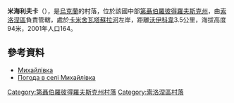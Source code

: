 {{coord|47|59|8|N|34|31|10|E|scale:30000_region:UA|display=title}}

'''米海利夫卡'''（{{lang-uk|Михайлівка}}），是[[烏克蘭|烏克蘭]]的村落，位於該國中部[[第聶伯羅彼得羅夫斯克州|第聶伯羅彼得羅夫斯克州]]，由[[索洛涅區|索洛涅區]]負責管轄，處於[[卡米舍瓦塔蘇拉河|卡米舍瓦塔蘇拉河]]左岸，距離[[沃伊科韋_(索洛涅區)|沃伊科韋]]3.5公里，海拔高度94米，2001年人口164。

==參考資料==
* [http://gska2.rada.gov.ua/pls/z7502/A005?rdat1=06.12.2007&rf7571=6475 Михайлівка]{{dead link|date=2018年4月 |bot=InternetArchiveBot |fix-attempted=yes }}
* [http://weather.in.ua/ua/dnepropetrovskaja/15871 Погода в селі Михайлівка] {{Wayback|url=http://weather.in.ua/ua/dnepropetrovskaja/15871 |date=20160607233602 }}

{{DEFAULTSORT:Михайлівка}}
[[Category:第聶伯羅彼得羅夫斯克州村落|Category:第聶伯羅彼得羅夫斯克州村落]]
[[Category:索洛涅區村落|Category:索洛涅區村落]]


{{Dnipropetrovsk-geo-stub}}